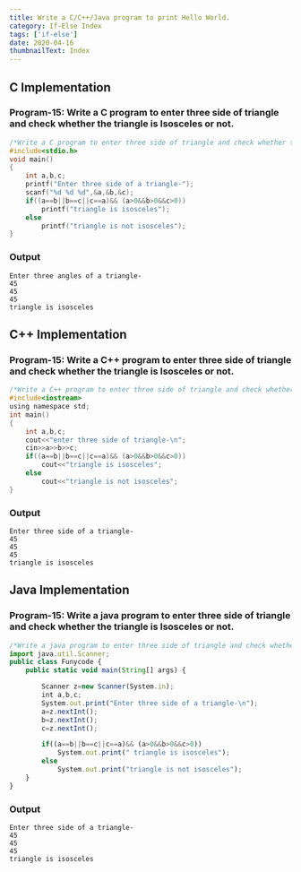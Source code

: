 ```yaml
---
title: Write a C/C++/Java program to print Hello World.
category: If-Else Index
tags: ['if-else']
date: 2020-04-16
thumbnailText: Index
---
```


## C Implementation
### Program-15: Write a C program to enter three side of triangle and check whether the triangle is Isosceles or not.
```c
/*Write a C program to enter three side of triangle and check whether the triangle is Isosceles or not.*/
#include<stdio.h>
void main()
{
    int a,b,c;
    printf("Enter three side of a triangle-");
    scanf("%d %d %d",&a,&b,&c);
    if((a==b||b==c||c==a)&& (a>0&&b>0&&c>0))
        printf("triangle is isosceles");
    else
        printf("triangle is not isosceles");
}
```
### Output
```
Enter three angles of a triangle-
45
45
45
triangle is isosceles
```

## C++ Implementation
### Program-15: Write a C++ program to enter three side of triangle and check whether the triangle is Isosceles or not.
```c
/*Write a C++ program to enter three side of triangle and check whether the triangle is Isosceles or not.*/
#include<iostream>
using namespace std;
int main()
{
    int a,b,c;
    cout<<"enter three side of triangle-\n";
    cin>>a>>b>>c;
    if((a==b||b==c||c==a)&& (a>0&&b>0&&c>0))
        cout<<"triangle is isosceles";
    else
        cout<<"triangle is not isosceles";
}
```
### Output
```
Enter three side of a triangle-
45
45
45
triangle is isosceles
```

## Java Implementation
### Program-15: Write a java  program to enter three side of triangle and check whether the triangle is Isosceles or not.
```js
/*Write a java program to enter three side of triangle and check whether the triangle is Isosceles or not.*/
import java.util.Scanner;
public class Funycode {
    public static void main(String[] args) {

        Scanner z=new Scanner(System.in);
        int a,b,c;
        System.out.print("Enter three side of a triangle-\n");
        a=z.nextInt();
        b=z.nextInt();
        c=z.nextInt();

        if((a==b||b==c||c==a)&& (a>0&&b>0&&c>0))
            System.out.print(" triangle is isosceles");
        else
            System.out.print("triangle is not isosceles");
    }
}
```
### Output
```
Enter three side of a triangle-
45
45
45
triangle is isosceles
```
